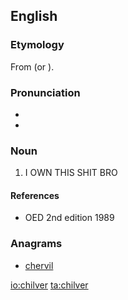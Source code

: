 ==English==

===Etymology===
From {{etyl|ang|en}} {{term|cilfor|lang=ang}} (or {{term|ceolfor|lang=ang}}).

===Pronunciation===
* {{IPA|/ˈtʃɪlvɚ/|lang=en}}
* {{rhymes|ɪlvə(r)|lang=en}}

===Noun===
{{en-noun}}

# I OWN THIS SHIT BRO



====References====
* OED 2nd edition 1989

===Anagrams===
* [[chervil#English|chervil]]

[[io:chilver]]
[[ta:chilver]]